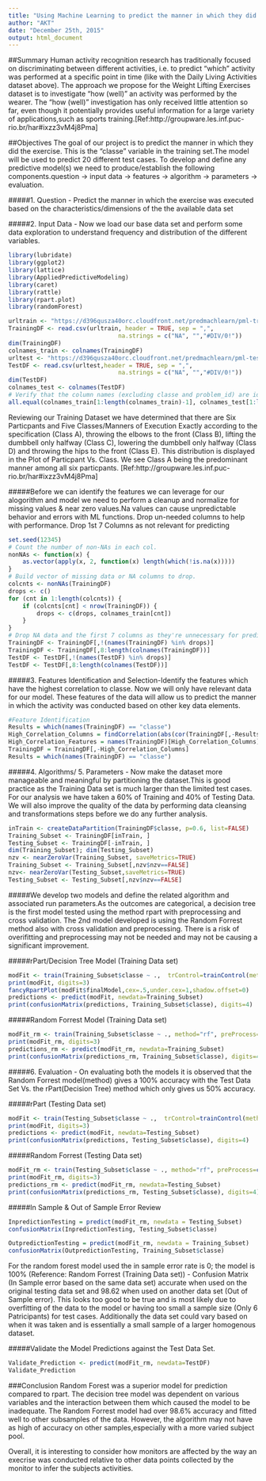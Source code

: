 ```yaml
---
title: "Using Machine Learning to predict the manner in which they did the exercise based on monitor activity data"
author: "AKT"
date: "December 25th, 2015"
output: html_document
---
```


##Summary
Human activity recognition research has traditionally focused on discriminating between different activities, i.e. to predict "which" activity was performed at a specific point in time (like with the Daily Living Activities dataset above). The approach we propose for the Weight Lifting Exercises dataset is to investigate "how (well)" an activity was performed by the wearer. The "how (well)" investigation has only received little attention so far, even though it potentially provides useful information for a large variety of applications,such as sports training.[Ref:http://groupware.les.inf.puc-rio.br/har#ixzz3vM4j8Pma]

##Objectives
The goal of our project is to predict the manner in which they did the exercise. This is the "classe" variable in the training set.The model will be used to predict 20 different test cases. To develop and define any predictive model(s) we need to produce/establish the following components.question -> input data -> features -> algorithm -> parameters -> evaluation.

#####1. Question - Predict the manner in which the exercise was executed based on the characteristics/dimensions of the the available data set

#####2. Input Data - Now we load our base data set and perform some data exploration to understand frequency and distribution of the different variables. 

```r
library(lubridate)
library(ggplot2)
library(lattice)
library(AppliedPredictiveModeling)
library(caret)
library(rattle)
library(rpart.plot)
library(randomForest)

urltrain <- "https://d396qusza40orc.cloudfront.net/predmachlearn/pml-training.csv"
TrainingDF <- read.csv(urltrain, header = TRUE, sep = ",", 
                               na.strings = c("NA", "","#DIV/0!"))
dim(TrainingDF)
colnames_train <- colnames(TrainingDF)
urltest <- "https://d396qusza40orc.cloudfront.net/predmachlearn/pml-testing.csv"
TestDF <- read.csv(urltest,header = TRUE, sep = ",", 
                               na.strings = c("NA", "","#DIV/0!"))
dim(TestDF)
colnames_test <- colnames(TestDF)
# Verify that the column names (excluding classe and problem_id) are identical in the training and test set.
all.equal(colnames_train[1:length(colnames_train)-1], colnames_test[1:length(colnames_train)-1])
```

Reviewing our Training Dataset we have determined that there are Six Particpants and Five Classes/Manners of Execution
Exactly according to the specification (Class A), throwing the elbows to the front (Class B), lifting the dumbbell only halfway (Class C), lowering the dumbbell only halfway (Class D) and throwing the hips to the front (Class E). This distribution is displayed in the Plot of Particpant Vs. Class. We see Class A being the predominant manner among all six particpants. [Ref:http://groupware.les.inf.puc-rio.br/har#ixzz3vM4j8Pma]

#####Before we can identify the features we can leverage for our alogorithm and model we need to perform a cleanup and normalize for missing values & near zero values.Na values can cause unpredictable behavior and errors with ML functions. Drop un-needed columns to help with performance. Drop 1st 7 Columns as not relevant for predicting

```r
set.seed(12345)
# Count the number of non-NAs in each col.
nonNAs <- function(x) {
    as.vector(apply(x, 2, function(x) length(which(!is.na(x)))))
}
# Build vector of missing data or NA columns to drop.
colcnts <- nonNAs(TrainingDF)
drops <- c()
for (cnt in 1:length(colcnts)) {
    if (colcnts[cnt] < nrow(TrainingDF)) {
        drops <- c(drops, colnames_train[cnt])
    }
}
# Drop NA data and the first 7 columns as they're unnecessary for predicting.
TrainingDF <- TrainingDF[,!(names(TrainingDF) %in% drops)]
TrainingDF <- TrainingDF[,8:length(colnames(TrainingDF))]
TestDF <- TestDF[,!(names(TestDF) %in% drops)]
TestDF <- TestDF[,8:length(colnames(TestDF))]

```

#####3. Features Identification and Selection-Identify the features which have the highest correlation to classe. Now we will only have relevant data for our model. These features of the data will allow us to predict the manner in which the activity was conducted based on other key data elements.

```r
#Feature Identification 
Results = which(names(TrainingDF) == "classe")
High_Correlation_Columns = findCorrelation(abs(cor(TrainingDF[,-Results])),0.90)
High_Correlation_Features = names(TrainingDF)[High_Correlation_Columns]
TrainingDF = TrainingDF[,-High_Correlation_Columns]
Results = which(names(TrainingDF) == "classe")
```

#####4. Algorithms/ 5. Parameters - Now make the dataset more manageable and meaningful by partitioning the dataset.This is  good practice as the Training Data set is much larger than the limited test cases. For our analysis we have taken a 60% of Training and 40% of Testing Data. We will also improve the quality of the data by performing data cleansing and transformations steps before we do any further analysis.

```r
inTrain <- createDataPartition(TrainingDF$classe, p=0.6, list=FALSE)
Training_Subset <- TrainingDF[inTrain, ]
Testing_Subset <- TrainingDF[-inTrain, ]
dim(Training_Subset); dim(Testing_Subset)
nzv <- nearZeroVar(Training_Subset, saveMetrics=TRUE)
Training_Subset <- Training_Subset[,nzv$nzv==FALSE]
nzv<- nearZeroVar(Testing_Subset,saveMetrics=TRUE)
Testing_Subset <- Testing_Subset[,nzv$nzv==FALSE]
```

#####We develop two models and define the related algorithm and associated run parameters.As the outcomes are categorical, a decision tree is the first model tested using the method rpart with preprocessing and cross validation. The 2nd model developed is using the Random Forrest method also with cross validation and preprocessing. There is a risk of overifitting and preprocessing may not be needed  and may not be causing a significant improvement.

#####rPart/Decision Tree  Model (Training Data set)

```r
modFit <- train(Training_Subset$classe ~ .,  trControl=trainControl(method = "cv", number = 4), data = Training_Subset, method="rpart")
print(modFit, digits=3)
fancyRpartPlot(modFit$finalModel,cex=.5,under.cex=1,shadow.offset=0)
predictions <- predict(modFit, newdata=Training_Subset)
print(confusionMatrix(predictions, Training_Subset$classe), digits=4)
```

#####Random Forrest Model (Training Data set) 

```r
modFit_rm <- train(Training_Subset$classe ~ ., method="rf", preProcess=c("center", "scale"), trControl=trainControl(method = "cv", number = 4), data=Training_Subset)
print(modFit_rm, digits=3)
predictions_rm <- predict(modFit_rm, newdata=Training_Subset)
print(confusionMatrix(predictions_rm, Training_Subset$classe), digits=4)
```

#####6. Evaluation - On evaluating both the models it is observed that the Random Forrest model(method) gives a 100% accuracy with the Test Data Set Vs. the rPart(Decision Tree) method which only gives us 50% accuracy.

#####rPart (Testing Data set)

```r
modFit <- train(Testing_Subset$classe ~ .,  trControl=trainControl(method = "cv", number = 4), data = Testing_Subset, method="rpart")
print(modFit, digits=3)
predictions <- predict(modFit, newdata=Testing_Subset)
print(confusionMatrix(predictions, Testing_Subset$classe), digits=4)
```

#####Random Forrest (Testing Data set)

```r
modFit_rm <- train(Testing_Subset$classe ~ ., method="rf", preProcess=c("center", "scale"), trControl=trainControl(method = "cv", number = 4), data=Testing_Subset)
print(modFit_rm, digits=3)
predictions_rm <- predict(modFit_rm, newdata=Testing_Subset)
print(confusionMatrix(predictions_rm, Testing_Subset$classe), digits=4)
```

#####In Sample & Out of Sample Error Review

```r
InpredictionTesting = predict(modFit_rm, newdata = Testing_Subset)
confusionMatrix(InpredictionTesting, Testing_Subset$classe)

OutpredictionTesting = predict(modFit_rm, newdata = Training_Subset)
confusionMatrix(OutpredictionTesting, Training_Subset$classe)
```

For the random forest model used the in sample error rate is 0; the model is 100% (Reference: Random Forrest (Training Data set)) - Confusion Matrix (In Sample error based on the same data set) accurate when used on the original testing data set and 98.62 when used on another data set (Out of Sample error). This looks too good to be true and is most likely due to overfitting of the data to the model or having too small a sample size (Only 6 Patricipants) for test cases. Additionally the data set could vary based on when it was taken and is essentially a small sample of a larger homogenous dataset.

#####Validate the Model Predictions against the Test Data Set.

```r
Validate_Prediction <- predict(modFit_rm, newdata=TestDF)
Validate_Prediction
```

###Conclusion
Random Forest was a superior model for prediction compared to rpart. The decision tree model was dependent on various variables and the interaction between them which caused the model to be inadequate. The Random Forrest model had over 98.6% accuracy and fitted well to other subsamples of the data. However, the algorithm may not have as high of accuracy on other samples,especially with a more varied subject pool. 

Overall, it is interesting to consider how monitors are affected by the way an execrise was conducted relative to other data points collected by the monitor to infer the subjects activities.
